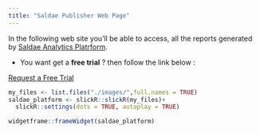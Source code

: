 ```yaml
---
title: "Saldae Publisher Web Page"
---
```


In the following web site you'll be able to access, all the reports generated by [Saldae Analytics Platrform](https://www.fairanalytics.net/portfolio/). 

* You want get a **free trial** ? then follow the link below : 

[Request a Free Trial](https://www.fairanalytics.net/contact/)



```r
my_files <- list.files("./images/",full.names = TRUE)
saldae_platform <- slickR::slickR(my_files)+ 
  slickR::settings(dots = TRUE, autoplay = TRUE)

widgetframe::frameWidget(saldae_platform)
```
